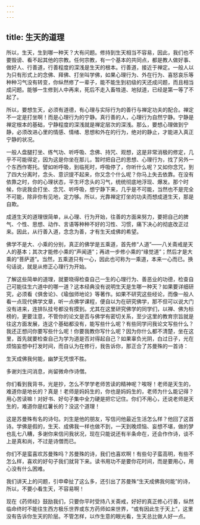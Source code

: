 ```yaml
---
---
---
```

title: 生天的道理
---




所以，生天，生到哪一种天？大有问题。修持到生天相当不容易，因此，我们也不要毁谤、看不起其他的宗教。任何宗教，有一个基本的共同点，都是教人做好事、做好人、行善道，行善程度的深浅是生天的根本。行善道，接近于禅定。一般人以为只有形式上的念佛、拜佛、打坐叫学佛，如果心理行为、外在行为、喜怒哀乐等种种习气没有转变，你纵然修了一辈子，能不能生到初级的天还成问题，而且相当成问题。能够一生修到人中再来，死后不走入畜牲道、地狱道，已经是第一等了不起了。

所以，要想生天，必须有道德，有心理与实际行为的善行与禅定功夫的配合。禅定不一定是打坐啊！而是心理行为的宁静。真行善的人，心理行为自然宁静。宁静是禅定根本的基础，宁静程度的深浅就是禅定层次的深浅。那么，要想心理做到宁静，必须改进心里的情感、情绪、思想和外在的行为，绝对的静止，才能进入真正宁静的状况。

一般人盘腿打坐、练气功、听呼吸、念佛、持咒、观想，这是非常消极的修定，几乎不可能得定，因为这是你坐在那儿，暂时把自己的思想、心理行为，找了另外一个东西作寄托。譬如听呼吸，到临死时，呼吸停了，你听什么呢？又如你念咒，到了四大分离时，念头、意识提不起来，你又念个什么呢？你马上失去依靠。在没有依靠之时，你的心理状态，平生坏念头的习气，统统彻底地浮现、爆发。那个时候，你说我会打坐、念咒、听呼吸，想宁静下来，几乎是不可能，当然也不是完全不可能，除非你有见地，定力够。所以，光靠禅定打坐的功夫而想成道生天，那是自欺。

成道生天的道理很简单，从心理、行为开始，往善的方面来努力，要把自己的脾气、个性、思想、动作、言语等种种不好的习性、习惯，痛下决心的彻底改正过来。因此，从行善入道，念念为善，才有生天成佛的希望。

佛学不是大、小乘的分别，真正的佛学是五乘道，首先修“人道”——八关斋戒是天人的基本；其次才能修小乘的“声闻道”；再进一步修小乘的“缘觉道”；然后才是大乘的“菩萨道”。当然，五乘道只有一心，因此也可称为一乘道，本来一心而已。换句话说，就是从修正心理行为开始。

了解这些简单的道理，就要晓得检查自己一生的心理行为、善恶业的功德，检查自己可能往生六道中的哪一道？这本经典没有说明生天是生哪一种天？如果要详细研究，必须看《俱舍论》、《瑜伽师地论》等著作。如果不研究这些经论，而像一般人看一点现代佛学文章，听一点佛学课程，便自以为在研究佛学，那不但可以说大门没有进来，连排队挂号都没有摸到。尤其在这里研究佛学的同学们，以禅、佛为标榜的，更要注意，不管你的论文是否与佛学有密切关系，至少这里的教育宗旨就是往这方面发展，连这个基础都没有，能写些什么呢？有些同学问我论文写些什么？我还正想问你要写些什么呢！你要我教你写什么呢？因为你什么都不清楚，坐在这里，首先就要检查自己为学为道是否对得起自己？如果辜负光阴，白过日子，光在烦恼妄想中打发时间，而自认为在修行，我告诉你，那正合了苏曼殊的一首诗：


生天成佛我何能，幽梦无凭恨不胜。

多谢刘生问消息，尚留微命作诗僧。


你们看到我背书，光是抄，怎么不学学老师苦读的精神呢？唉呀！老师是天生的，难道你是地长的？真是！老师是妈妈生的，你也是妈妈生的，老师为什么能记得？用心苦读嘛！对好书、好句子集中全力硬是把它记住。你们不用心，还说老师是天生的，难道你是红薯长的？没这个道理！

这是苏曼殊有名的诗句。刘生是他的朋友，写信问他最近生活怎么样？他回了这首诗。学佛是假的，生天、成佛我一样也做不到，一天到晚烦恼、妄想不堪，做的梦也乱七八糟，多谢你来信问我状况，现在只能说还有半条命在，还会作作诗，谈不上是真和尚，不过是诗僧而已。

你们不是蛮喜欢苏曼殊吗？苏曼殊的诗，我们也喜欢啊！有些句子蛮高明，有些不怎么样，喜欢的好句子我们就背下来。读书用功不是要你花时间，而是要用心，用心没有什么困难。

我们讲天上的问题，引申牵扯了这么多，还引出了苏曼殊“生天成佛我何能”的诗，所以，不要小看生天，不容易啊！

现在《药师经》鼓励我们，只要你平时受持八关斋戒，好好的真正修心行善，纵然临命终时不能往生西方极乐世界或东方药师如来世界，“或有因此生于天上”，这里没有告诉你生天的阶层。不管怎样，以作生意的眼光看，生天总比做人好一点。